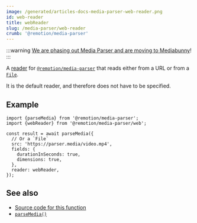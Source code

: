 ```yaml
---
image: /generated/articles-docs-media-parser-web-reader.png
id: web-reader
title: webReader
slug: /media-parser/web-reader
crumb: '@remotion/media-parser'
---
```


:::warning
[We are phasing out Media Parser and are moving to Mediabunny](/blog/mediabunny)!
:::

A [reader](/docs/media-parser/readers) for [`@remotion/media-parser`](/docs/media-parser) that reads either from a URL or from a [`File`](https://developer.mozilla.org/en-US/docs/Web/API/File).

It is the default reader, and therefore does not have to be specified.

## Example

```tsx twoslash title="Reading from any source"
import {parseMedia} from '@remotion/media-parser';
import {webReader} from '@remotion/media-parser/web';

const result = await parseMedia({
  // Or a `File`
  src: 'https://parser.media/video.mp4',
  fields: {
    durationInSeconds: true,
    dimensions: true,
  },
  reader: webReader,
});
```

## See also

- [Source code for this function](https://github.com/remotion-dev/remotion/blob/main/packages/media-parser/src/web.ts)
- [`parseMedia()`](/docs/media-parser/parse-media)
